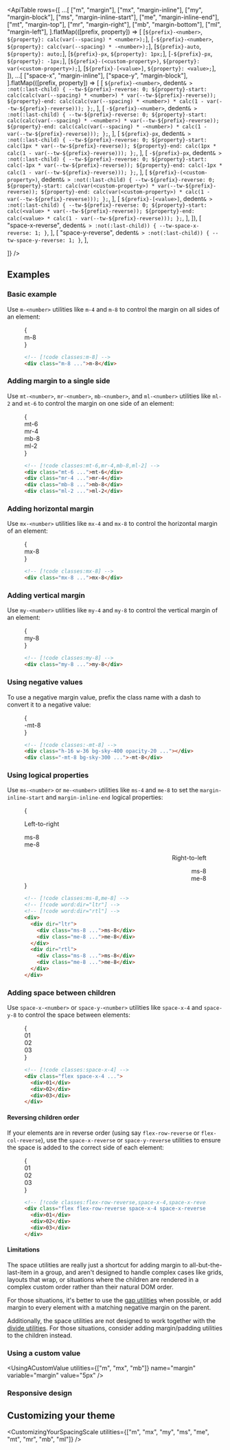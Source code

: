 


<ApiTable
  rows={[
    ...[
      ["m", "margin"],
      ["mx", "margin-inline"],
      ["my", "margin-block"],
      ["ms", "margin-inline-start"],
      ["me", "margin-inline-end"],
      ["mt", "margin-top"],
      ["mr", "margin-right"],
      ["mb", "margin-bottom"],
      ["ml", "margin-left"],
    ].flatMap(([prefix, property]) => [
      [`${prefix}-<number>`, `${property}: calc(var(--spacing) * <number>);`],
      [`-${prefix}-<number>`, `${property}: calc(var(--spacing) * -<number>);`],
      [`${prefix}-auto`, `${property}: auto;`],
      [`${prefix}-px`, `${property}: 1px;`],
      [`-${prefix}-px`, `${property}: -1px;`],
      [`${prefix}-(<custom-property>)`, `${property}: var(<custom-property>);`],
      [`${prefix}-[<value>]`, `${property}: <value>;`],
    ]),
    ...[
      ["space-x", "margin-inline"],
      ["space-y", "margin-block"],
    ].flatMap(([prefix, property]) => [
      [
        `${prefix}-<number>`,
        dedent`& > :not(:last-child) {
          --tw-${prefix}-reverse: 0;
          ${property}-start: calc(calc(var(--spacing) * <number>) * var(--tw-${prefix}-reverse));
          ${property}-end: calc(calc(var(--spacing) * <number>) * calc(1 - var(--tw-${prefix}-reverse)));
        };`,
      ],
      [
        `-${prefix}-<number>`,
        dedent`& > :not(:last-child) {
          --tw-${prefix}-reverse: 0;
          ${property}-start: calc(calc(var(--spacing) * -<number>) * var(--tw-${prefix}-reverse));
          ${property}-end: calc(calc(var(--spacing) * -<number>) * calc(1 - var(--tw-${prefix}-reverse)));
        };`,
      ],
      [
        `${prefix}-px`,
        dedent`& > :not(:last-child) {
          --tw-${prefix}-reverse: 0;
          ${property}-start: calc(1px * var(--tw-${prefix}-reverse));
          ${property}-end: calc(1px * calc(1 - var(--tw-${prefix}-reverse)));
        };`,
      ],
      [
        `-${prefix}-px`,
        dedent`& > :not(:last-child) {
          --tw-${prefix}-reverse: 0;
          ${property}-start: calc(-1px * var(--tw-${prefix}-reverse));
          ${property}-end: calc(-1px * calc(1 - var(--tw-${prefix}-reverse)));
        };`,
      ],
      [
        `${prefix}-(<custom-property>)`,
        dedent`& > :not(:last-child) {
          --tw-${prefix}-reverse: 0;
          ${property}-start: calc(var(<custom-property>) * var(--tw-${prefix}-reverse));
          ${property}-end: calc(var(<custom-property>) * calc(1 - var(--tw-${prefix}-reverse)));
        };`,
      ],
      [
        `${prefix}-[<value>]`,
        dedent`& > :not(:last-child) {
          --tw-${prefix}-reverse: 0;
          ${property}-start: calc(<value> * var(--tw-${prefix}-reverse));
          ${property}-end: calc(<value> * calc(1 - var(--tw-${prefix}-reverse)));
        };`,
      ],
    ]),
    [
      "space-x-reverse",
      dedent`& > :not(:last-child)) {
        --tw-space-x-reverse: 1;
      }`,
    ],
    [
      "space-y-reverse",
      dedent`& > :not(:last-child)) {
        --tw-space-y-reverse: 1;
      }`,
    ],

]}
/>

## Examples

### Basic example

Use `m-<number>` utilities like `m-4` and `m-8` to control the margin on all sides of an element:

<Figure>

<Example>
  {
    <div className="flex justify-center font-mono text-sm leading-6 font-bold text-white">
      <div className="relative flow-root rounded-lg">
        <div className="absolute inset-0">
          <Stripes border className="h-full rounded-lg" />
        </div>
        <div className="relative m-8 rounded-lg bg-blue-500 p-4">m-8</div>
      </div>
    </div>
  }
</Example>

```html
<!-- [!code classes:m-8] -->
<div class="m-8 ...">m-8</div>
```

</Figure>

### Adding margin to a single side

Use `mt-<number>`, `mr-<number>`, `mb-<number>`, and `ml-<number>` utilities like `ml-2` and `mt-6` to control the margin on one side of an element:

<Figure>

<Example padding={false}>
  {
    <div className="relative h-56 font-mono text-sm leading-6 font-bold text-white">
      <div className="absolute top-0 left-1/2 -translate-x-1/2 md:-ml-24">
        <div className="relative pt-6">
          <Stripes border="x" className="absolute inset-0 rounded-b-lg" />
          <div className="relative rounded-lg bg-purple-500 p-4">mt-6</div>
        </div>
      </div>
      <div className="absolute top-1/2 right-0 -translate-y-1/2">
        <div className="relative pr-4">
          <Stripes border="y" className="absolute inset-0 rounded-l-lg" />
          <div className="relative rounded-lg bg-purple-500 p-4">mr-4</div>
        </div>
      </div>
      <div className="absolute bottom-0 left-1/2 -translate-x-1/2 md:ml-24">
        <div className="relative pb-8">
          <Stripes border="x" className="absolute inset-0 rounded-t-lg" />
          <div className="relative rounded-lg bg-purple-500 p-4">mb-8</div>
        </div>
      </div>
      <div className="absolute top-1/2 left-0 -translate-y-1/2">
        <div className="relative pl-2">
          <Stripes border="y" className="absolute inset-0 rounded-r-lg" />
          <div className="relative rounded-lg bg-purple-500 p-4">ml-2</div>
        </div>
      </div>
    </div>
  }
</Example>

```html
<!-- [!code classes:mt-6,mr-4,mb-8,ml-2] -->
<div class="mt-6 ...">mt-6</div>
<div class="mr-4 ...">mr-4</div>
<div class="mb-8 ...">mb-8</div>
<div class="ml-2 ...">ml-2</div>
```

</Figure>

### Adding horizontal margin

Use `mx-<number>` utilities like `mx-4` and `mx-8` to control the horizontal margin of an element:

<Figure>

<Example>
  {
    <div className="flex justify-center font-mono text-sm leading-6 font-bold text-white">
      <div className="relative rounded-lg">
        <div className="absolute inset-0">
          <Stripes border className="h-full rounded-lg" />
        </div>
        <div className="relative mx-8 rounded-lg bg-indigo-500 p-4">mx-8</div>
      </div>
    </div>
  }
</Example>

```html
<!-- [!code classes:mx-8] -->
<div class="mx-8 ...">mx-8</div>
```

</Figure>

### Adding vertical margin

Use `my-<number>` utilities like `my-4` and `my-8` to control the vertical margin of an element:

<Figure>

<Example>
  {
    <div className="flex justify-center font-mono text-sm leading-6 font-bold text-white">
      <div className="relative flow-root rounded-lg">
        <div className="absolute inset-0">
          <Stripes border className="h-full rounded-lg" />
        </div>
        <div className="relative my-8 rounded-lg bg-pink-500 p-4">my-8</div>
      </div>
    </div>
  }
</Example>

```html
<!-- [!code classes:my-8] -->
<div class="my-8 ...">my-8</div>
```

</Figure>

### Using negative values

To use a negative margin value, prefix the class name with a dash to convert it to a negative value:

<Figure>

<Example>
  {
    <div className="flex justify-center font-mono text-sm leading-6 font-bold text-white">
      <div className="flex flex-col items-center">
        <div className="relative h-16 w-36 overflow-hidden rounded-md border border-sky-700/10 bg-sky-400/20"></div>
        <div className="relative -mt-8 flex items-center justify-center rounded-md bg-sky-500 p-4">-mt-8</div>
      </div>
    </div>
  }
</Example>

```html
<!-- [!code classes:-mt-8] -->
<div class="h-16 w-36 bg-sky-400 opacity-20 ..."></div>
<div class="-mt-8 bg-sky-300 ...">-mt-8</div>
```

</Figure>

### Using logical properties

Use `ms-<number>` or `me-<number>` utilities like `ms-4` and `me-8` to set the `margin-inline-start` and `margin-inline-end` logical properties:

<Figure>

<Example>
  {
    <div className="grid grid-cols-2 place-items-center gap-x-4">
      <div className="flex flex-col items-start gap-y-4" dir="ltr">
        <p className="text-sm font-medium">Left-to-right</p>
        <div className="relative flex rounded-lg font-mono text-sm leading-6 font-bold text-white">
          <Stripes border className="absolute min-h-full w-full rounded-lg" />
          <div className="relative ms-8 rounded-lg bg-indigo-500 p-4">ms-8</div>
        </div>
        <div className="relative mt-4 flex rounded-lg font-mono text-sm leading-6 font-bold text-white">
          <Stripes border className="absolute min-h-full w-full rounded-lg" />
          <div className="relative me-8 rounded-lg bg-indigo-500 p-4">me-8</div>
        </div>
      </div>
      <div className="flex flex-col items-start gap-y-4" dir="rtl">
        <p className="text-sm font-medium">Right-to-left</p>
        <div className="relative flex rounded-lg font-mono text-sm leading-6 font-bold text-white">
          <Stripes border className="absolute min-h-full w-full rounded-lg" />
          <div className="relative ms-8 rounded-lg bg-indigo-500 p-4">ms-8</div>
        </div>
        <div className="relative mt-4 flex rounded-lg font-mono text-sm leading-6 font-bold text-white">
          <Stripes border className="absolute min-h-full w-full rounded-lg" />
          <div className="relative me-8 rounded-lg bg-indigo-500 p-4">me-8</div>
        </div>
      </div>
    </div>
  }
</Example>

```html
<!-- [!code classes:ms-8,me-8] -->
<!-- [!code word:dir="ltr"] -->
<!-- [!code word:dir="rtl"] -->
<div>
  <div dir="ltr">
    <div class="ms-8 ...">ms-8</div>
    <div class="me-8 ...">me-8</div>
  </div>
  <div dir="rtl">
    <div class="ms-8 ...">ms-8</div>
    <div class="me-8 ...">me-8</div>
  </div>
</div>
```

</Figure>

### Adding space between children

Use `space-x-<number>` or `space-y-<number>` utilities like `space-x-4` and `space-y-8` to control the space between elements:

<Figure>

<Example>
  {
    <div className="flex justify-start font-mono text-sm leading-6 font-bold text-white">
      <div className="relative flex space-x-4 rounded-lg">
        <div className="absolute inset-0">
          <Stripes border="y" className="h-full rounded-lg" />
        </div>
        <div className="relative flex h-14 w-14 items-center justify-center rounded-lg bg-fuchsia-500">01</div>
        <div className="relative flex h-14 w-14 items-center justify-center rounded-lg bg-fuchsia-500">02</div>
        <div className="relative flex h-14 w-14 items-center justify-center rounded-lg bg-fuchsia-500">03</div>
      </div>
    </div>
  }
</Example>

```html
<!-- [!code classes:space-x-4] -->
<div class="flex space-x-4 ...">
  <div>01</div>
  <div>02</div>
  <div>03</div>
</div>
```

</Figure>

#### Reversing children order

If your elements are in reverse order (using say `flex-row-reverse` or `flex-col-reverse`), use the `space-x-reverse` or `space-y-reverse` utilities to ensure the space is added to the correct side of each element:

<Figure>

<Example>
  {
    <div className="flex justify-end font-mono text-sm leading-6 font-bold text-white">
      <div className="relative flex flex-row-reverse space-x-4 space-x-reverse rounded-lg">
        <div className="absolute inset-0">
          <Stripes border="y" className="h-full rounded-lg" />
        </div>
        <div className="relative flex h-14 w-14 items-center justify-center rounded-lg bg-cyan-500">01</div>
        <div className="relative flex h-14 w-14 items-center justify-center rounded-lg bg-cyan-500">02</div>
        <div className="relative flex h-14 w-14 items-center justify-center rounded-lg bg-cyan-500">03</div>
      </div>
    </div>
  }
</Example>

```html
<!-- [!code classes:flex-row-reverse,space-x-4,space-x-reverse] -->
<div class="flex flex-row-reverse space-x-4 space-x-reverse ...">
  <div>01</div>
  <div>02</div>
  <div>03</div>
</div>
```

</Figure>

#### Limitations

The space utilities are really just a shortcut for adding margin to all-but-the-last-item in a group, and aren't designed to handle complex cases like grids, layouts that wrap, or situations where the children are rendered in a complex custom order rather than their natural DOM order.

For those situations, it's better to use the [gap utilities](/docs/gap) when possible, or add margin to every element with a matching negative margin on the parent.

Additionally, the space utilities are not designed to work together with the [divide utilities](/docs/border-width#between-children). For those situations, consider adding margin/padding utilities to the children instead.

### Using a custom value

<UsingACustomValue utilities={["m", "mx", "mb"]} name="margin" variable="margin" value="5px" />

### Responsive design

<ResponsiveDesign property="margin" defaultClass="mt-4" featuredClass="mt-8" />

## Customizing your theme

<CustomizingYourSpacingScale utilities={["m", "mx", "my", "ms", "me", "mt", "mr", "mb", "ml"]} />




